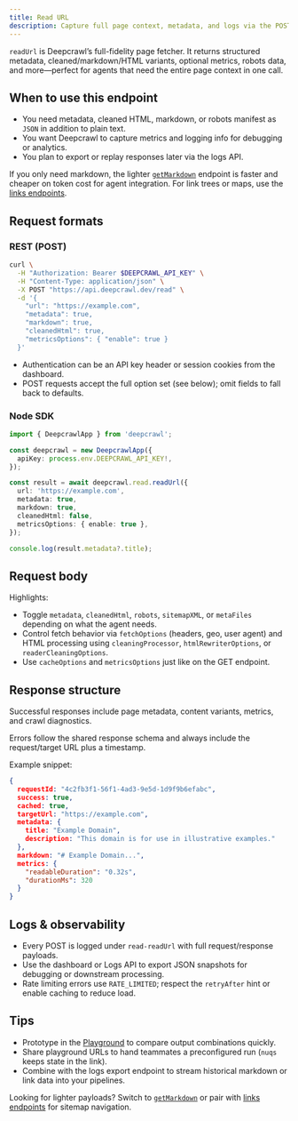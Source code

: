 ```yaml
---
title: Read URL
description: Capture full page context, metadata, and logs via the POST /read endpoint.
---
```


`readUrl` is Deepcrawl’s full-fidelity page fetcher. It returns structured metadata, cleaned/markdown/HTML variants, optional metrics, robots data, and more—perfect for agents that need the entire page context in one call.

## When to use this endpoint
- You need metadata, cleaned HTML, markdown, or robots manifest as `JSON` in addition to plain text.
- You want Deepcrawl to capture metrics and logging info for debugging or analytics.
- You plan to export or replay responses later via the logs API.

If you only need markdown, the lighter [`getMarkdown`](/docs/features/read/getMarkdown) endpoint is faster and cheaper on token cost for agent integration. For link trees or maps, use the [links endpoints](/docs/features/links).

## Request formats

### REST (POST)

```bash
curl \
  -H "Authorization: Bearer $DEEPCRAWL_API_KEY" \
  -H "Content-Type: application/json" \
  -X POST "https://api.deepcrawl.dev/read" \
  -d '{
    "url": "https://example.com",
    "metadata": true,
    "markdown": true,
    "cleanedHtml": true,
    "metricsOptions": { "enable": true }
  }'
```

- Authentication can be an API key header or session cookies from the dashboard.
- POST requests accept the full option set (see below); omit fields to fall back to defaults.

### Node SDK

```ts
import { DeepcrawlApp } from 'deepcrawl';

const deepcrawl = new DeepcrawlApp({
  apiKey: process.env.DEEPCRAWL_API_KEY!,
});

const result = await deepcrawl.read.readUrl({
  url: 'https://example.com',
  metadata: true,
  markdown: true,
  cleanedHtml: false,
  metricsOptions: { enable: true },
});

console.log(result.metadata?.title);
```

## Request body

<AutoTypeTable
  path="../../packages/contracts/src/read.ts"
  name="ReadUrlOptions"
/>

Highlights:
- Toggle `metadata`, `cleanedHtml`, `robots`, `sitemapXML`, or `metaFiles` depending on what the agent needs.
- Control fetch behavior via `fetchOptions` (headers, geo, user agent) and HTML processing using `cleaningProcessor`, `htmlRewriterOptions`, or `readerCleaningOptions`.
- Use `cacheOptions` and `metricsOptions` just like on the GET endpoint.

## Response structure

Successful responses include page metadata, content variants, metrics, and crawl diagnostics.

<AutoTypeTable
  path="../../packages/types/src/routers/read/types.ts"
  name="ReadSuccessResponse"
/>

Errors follow the shared response schema and always include the request/target URL plus a timestamp.

<AutoTypeTable
  path="../../packages/types/src/routers/read/types.ts"
  name="ReadErrorResponse"
/>

Example snippet:

```json
{
  requestId: "4c2fb3f1-56f1-4ad3-9e5d-1d9f9b6efabc",
  success: true,
  cached: true,
  targetUrl: "https://example.com",
  metadata: {
    title: "Example Domain",
    description: "This domain is for use in illustrative examples." 
  },
  markdown: "# Example Domain...",
  metrics: {
    "readableDuration": "0.32s",
    "durationMs": 320
  }
}
```

## Logs & observability
- Every POST is logged under `read-readUrl` with full request/response payloads.
- Use the dashboard or Logs API to export JSON snapshots for debugging or downstream processing.
- Rate limiting errors use `RATE_LIMITED`; respect the `retryAfter` hint or enable caching to reduce load.

## Tips
- Prototype in the [Playground](/docs/usage/playground) to compare output combinations quickly.
- Share playground URLs to hand teammates a preconfigured run (`nuqs` keeps state in the link).
- Combine with the logs export endpoint to stream historical markdown or link data into your pipelines.

Looking for lighter payloads? Switch to [`getMarkdown`](/docs/features/read/getMarkdown) or pair with [links endpoints](/docs/features/links) for sitemap navigation.

